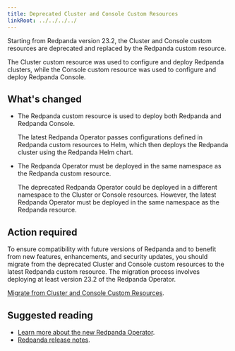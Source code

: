 ```yaml
---
title: Deprecated Cluster and Console Custom Resources
linkRoot: ../../../../
---
```


<head>
    <meta name="title" content="Deprecated Cluster and Console Custom Resources"/>
    <meta name="description" content="Starting from Redpanda version 23.2,
    the Cluster and Console custom resources are deprecated and replaced by the Redpanda custom resource."/>
    <link rel="canonical" href="https://docs.redpanda.com/docs/reference/deprecated/cluster-resource/" />
</head>

Starting from Redpanda version 23.2,
the Cluster and Console custom resources are deprecated and replaced by the Redpanda custom resource.

The Cluster custom resource was used to configure and deploy Redpanda clusters,
while the Console custom resource was used to configure and deploy Redpanda Console.

## What's changed

- The Redpanda custom resource is used to deploy both Redpanda and Redpanda Console.

  The latest Redpanda Operator passes configurations defined in Redpanda custom resources to Helm,
  which then deploys the Redpanda cluster using the Redpanda Helm chart.

- The Redpanda Operator must be deployed in the same namespace as the Redpanda custom resource.

  The deprecated Redpanda Operator could be deployed in a different namespace to the Cluster or Console resources.
  However, the latest Redpanda Operator must be deployed in the same namespace as the Redpanda resource.

## Action required

To ensure compatibility with future versions of Redpanda and to benefit from new features, enhancements, and security updates,
you should migrate from the deprecated Cluster and Console custom resources to the latest Redpanda custom resource.
The migration process involves deploying at least version 23.2 of the Redpanda Operator.

[Migrate from Cluster and Console Custom Resources](../../../upgrade/migrate/kubernetes/operator).

## Suggested reading

- [Learn more about the new Redpanda Operator](../../../deploy/deployment-option/self-hosted/kubernetes/kubernetes-production-deployment).
- [Redpanda release notes](https://github.com/redpanda-data/redpanda/releases/tag/v23.2.1).